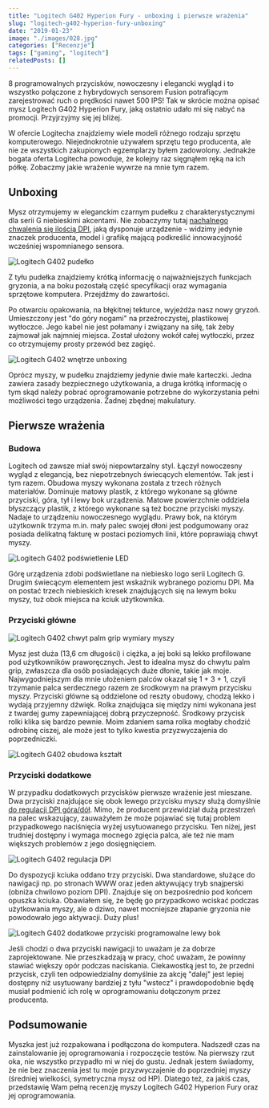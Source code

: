 ```yaml
---
title: "Logitech G402 Hyperion Fury - unboxing i pierwsze wrażenia"
slug: "logitech-g402-hyperion-fury-unboxing"
date: "2019-01-23"
image: "./images/028.jpg"
categories: ["Recenzje"]
tags: ["gaming", "logitech"]
relatedPosts: []
---
```


8 programowalnych przycisków, nowoczesny i elegancki wygląd i to wszystko połączone z hybrydowych sensorem Fusion potrafiącym zarejestrować ruch o prędkości nawet 500 IPS! Tak w skrócie można opisać mysz Logitech G402 Hyperion Fury, jaką ostatnio udało mi się nabyć na promocji. Przyjrzyjmy się jej bliżej.

W ofercie Logitecha znajdziemy wiele modeli różnego rodzaju sprzętu komputerowego. Niejednokrotnie używałem sprzętu tego producenta, ale nie ze wszystkich zakupionych egzemplarzy byłem zadowolony. Jednakże bogata oferta Logitecha powoduje, że kolejny raz sięgnąłem ręką na ich półkę. Zobaczmy jakie wrażenie wywrze na mnie tym razem.

## Unboxing

Mysz otrzymujemy w eleganckim czarnym pudełku z charakterystycznymi dla serii G niebieskimi akcentami. Nie zobaczymy tutaj [nachalnego chwalenia się ilością DPI](/myszy-komputerowe-czesc-1), jaką dysponuje urządzenie - widzimy jedynie znaczek producenta, model i grafikę mającą podkreślić innowacyjność wcześniej wspomnianego sensora.

![Logitech G402 pudełko](images/pudelko-g402-1.jpg)

Z tyłu pudełka znajdziemy krótką informację o najważniejszych funkcjach gryzonia, a na boku pozostałą część specyfikacji oraz wymagania sprzętowe komputera. Przejdźmy do zawartości.

Po otwarciu opakowania, na błękitnej tekturce, wyjeżdża nasz nowy gryzoń. Umieszczony jest "do góry nogami" na przeźroczystej, plastikowej wytłoczce. Jego kabel nie jest połamany i związany na siłę, tak żeby zajmował jak najmniej miejsca. Został ułożony wokół całej wytłoczki, przez co otrzymujemy prosty przewód bez zagięć.

![Logitech G402 wnętrze unboxing](images/tektura-g402.jpg)

Oprócz myszy, w pudełku znajdziemy jedynie dwie małe karteczki. Jedna zawiera zasady bezpiecznego użytkowania, a druga krótką informację o tym skąd należy pobrać oprogramowanie potrzebne do wykorzystania pełni możliwości tego urządzenia. Żadnej zbędnej makulatury.

## Pierwsze wrażenia

### Budowa

Logitech od zawsze miał swój niepowtarzalny styl. Łączył nowoczesny wygląd z elegancją, bez niepotrzebnych świecących elementów. Tak jest i tym razem. Obudowa myszy wykonana została z trzech różnych materiałów. Dominuje matowy plastik, z którego wykonane są główne przyciski, góra, tył i lewy bok urządzenia. Matowe powierzchnie oddziela błyszczący plastik, z którego wykonane są też boczne przyciski myszy. Nadaje to urządzeniu nowoczesnego wyglądu. Prawy bok, na którym użytkownik trzyma m.in. mały palec swojej dłoni jest podgumowany oraz posiada delikatną fakturę w postaci poziomych linii, które poprawiają chwyt myszy.

![Logitech G402 podświetlenie LED](images/podswietlenie-g402.jpg)

Górę urządzenia zdobi podświetlane na niebiesko logo serii Logitech G. Drugim świecącym elementem jest wskaźnik wybranego poziomu DPI. Ma on postać trzech niebieskich kresek znajdujących się na lewym boku myszy, tuż obok miejsca na kciuk użytkownika.

### Przyciski główne

![Logitech G402 chwyt palm grip wymiary myszy](images/chwyt-g402.jpg)

Mysz jest duża (13,6 cm długości) i ciężka, a jej boki są lekko profilowane pod użytkowników praworęcznych. Jest to idealna mysz do chwytu palm grip, zwłaszcza dla osób posiadających duże dłonie, takie jak moje. Najwygodniejszym dla mnie ułożeniem palców okazał się 1 + 3 + 1, czyli trzymanie palca serdecznego razem ze środkowym na prawym przycisku myszy. Przyciski główne są oddzielone od reszty obudowy, chodzą lekko i wydają przyjemny dźwięk. Rolka znajdująca się między nimi wykonana jest z twardej gumy zapewniającej dobrą przyczepność. Środkowy przycisk rolki klika się bardzo pewnie. Moim zdaniem sama rolka mogłaby chodzić odrobinę ciszej, ale może jest to tylko kwestia przyzwyczajenia do poprzedniczki.

![Logitech G402 obudowa kształt](images/z-gory-g402-512x768.jpg)

### Przyciski dodatkowe

W przypadku dodatkowych przycisków pierwsze wrażenie jest mieszane. Dwa przyciski znajdujące się obok lewego przycisku myszy służą domyślnie [do regulacji DPI góra/dół](/myszy-komputerowe-czesc-2). Mimo, że producent przewidział dużą przestrzeń na palec wskazujący, zauważyłem że może pojawiać się tutaj problem przypadkowego naciśnięcia wyżej usytuowanego przycisku. Ten niżej, jest trudniej dostępny i wymaga mocnego zgięcia palca, ale też nie mam większych problemów z jego dosięgnięciem.

![Logitech G402 regulacja DPI](images/dpi-down-g402.jpg)

Do dyspozycji kciuka oddano trzy przyciski. Dwa standardowe, służące do nawigacji np. po stronach WWW oraz jeden aktywujący tryb snajperski (obniża chwilowo poziom DPI). Znajduje się on bezpośrednio pod końcem opuszka kciuka. Obawiałem się, że będę go przypadkowo wciskać podczas użytkowania myszy, ale o dziwo, nawet mocniejsze złapanie gryzonia nie powodowało jego aktywacji. Duży plus!

![Logitech G402 dodatkowe przyciski programowalne lewy bok](images/lewy-bok-g402.jpg)

Jeśli chodzi o dwa przyciski nawigacji to uważam je za dobrze zaprojektowane. Nie przeszkadzają w pracy, choć uważam, że powinny stawiać większy opór podczas naciskania. Ciekawostką jest to, że przedni przycisk, czyli ten odpowiedzialny domyślnie za akcję "dalej" jest lepiej dostępny niż usytuowany bardziej z tyłu "wstecz" i prawdopodobnie będę musiał podmienić ich rolę w oprogramowaniu dołączonym przez producenta.

## Podsumowanie

Myszka jest już rozpakowana i podłączona do komputera. Nadszedł czas na zainstalowanie jej oprogramowania i rozpoczęcie testów. Na pierwszy rzut oka, nie wszystko przypadło mi w niej do gustu. Jednak jestem świadomy, że nie bez znaczenia jest tu moje przyzwyczajenie do poprzedniej myszy (średniej wielkości, symetryczna mysz od HP). Dlatego też, za jakiś czas, przedstawię Wam pełną recenzję myszy Logitech G402 Hyperion Fury oraz jej oprogramowania.
